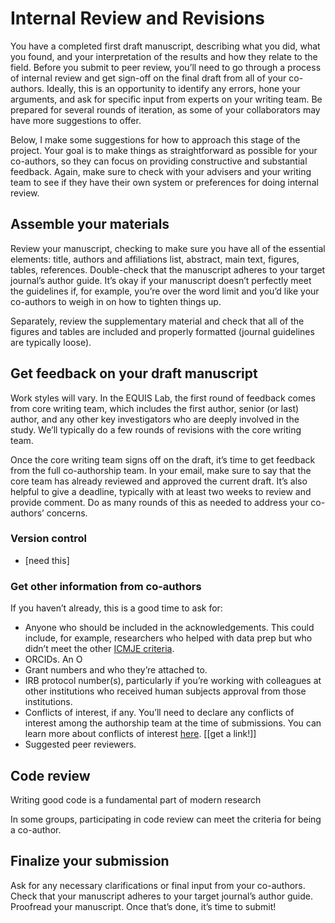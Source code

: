# Internal Review and Revisions {#internalreview}

You have a completed first draft manuscript, describing what you did, what you found, and your interpretation of the results and how they relate to the field. Before you submit to peer review, you'll need to go through a process of internal review and get sign-off on the final draft from all of your co-authors. Ideally, this is an opportunity to identify any errors, hone your arguments, and ask for specific input from experts on your writing team. Be prepared for several rounds of iteration, as some of your collaborators may have more suggestions to offer.

Below, I make some suggestions for how to approach this stage of the project. Your goal is to make things as straightforward as possible for your co-authors, so they can focus on providing constructive and substantial feedback. Again, make sure to check with your advisers and your writing team to see if they have their own system or preferences for doing internal review.

## Assemble your materials

Review your manuscript, checking to make sure you have all of the essential elements: title, authors and affiliations list, abstract, main text, figures, tables, references. Double-check that the manuscript adheres to your target journal's author guide. It's okay if your manuscript doesn't perfectly meet the guidelines if, for example, you're over the word limit and you'd like your co-authors to weigh in on how to tighten things up.

Separately, review the supplementary material and check that all of the figures and tables are included and properly formatted (journal guidelines are typically loose).

## Get feedback on your draft manuscript

Work styles will vary. In the EQUIS Lab, the first round of feedback comes from core writing team, which includes the first author, senior (or last) author, and any other key investigators who are deeply involved in the study. We'll typically do a few rounds of revisions with the core writing team.

Once the core writing team signs off on the draft, it's time to get feedback from the full co-authorship team. In your email, make sure to say that the core team has already reviewed and approved the current draft. It's also helpful to give a deadline, typically with at least two weeks to review and provide comment. Do as many rounds of this as needed to address your co-authors' concerns.

### Version control

- [need this]

### Get other information from co-authors

If you haven't already, this is a good time to ask for:
 
- Anyone who should be included in the acknowledgements. This could include, for example, researchers who helped with data prep but who didn't meet the other [ICMJE criteria](https://www.icmje.org/recommendations/browse/roles-and-responsibilities/defining-the-role-of-authors-and-contributors.html){target="_blank"}.
- ORCIDs. An O
- Grant numbers and who they're attached to.
- IRB protocol number(s), particularly if you're working with colleagues at other institutions who received human subjects approval from those institutions.
- Conflicts of interest, if any. You'll need to declare any conflicts of interest among the authorship team at the time of submissions. You can learn more about conflicts of interest [here](){target="_blank"}. [[get a link!]]
- Suggested peer reviewers.

## Code review

Writing good code is a fundamental part of modern research

In some groups, participating in code review can meet the criteria for being a co-author.

## Finalize your submission

Ask for any necessary clarifications or final input from your co-authors. Check that your manuscript adheres to your target journal's author guide. Proofread your manuscript. Once that's done, it's time to submit!